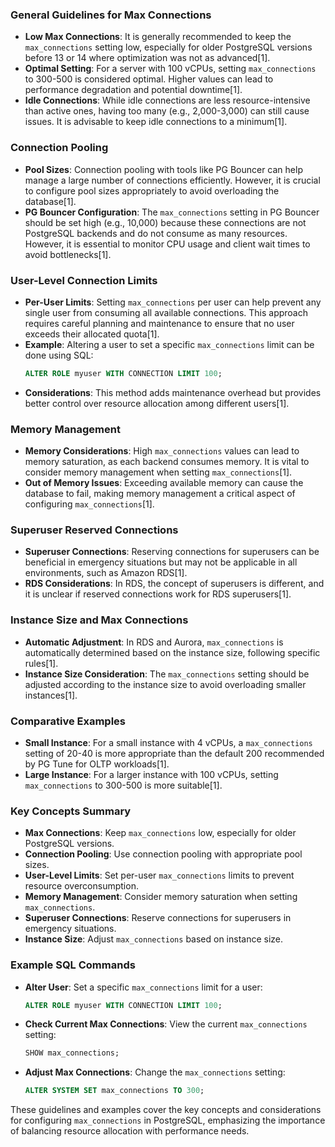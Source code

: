 ### General Guidelines for Max Connections

- **Low Max Connections**: It is generally recommended to keep the `max_connections` setting low, especially for older PostgreSQL versions before 13 or 14 where optimization was not as advanced[1].
- **Optimal Setting**: For a server with 100 vCPUs, setting `max_connections` to 300-500 is considered optimal. Higher values can lead to performance degradation and potential downtime[1].
- **Idle Connections**: While idle connections are less resource-intensive than active ones, having too many (e.g., 2,000-3,000) can still cause issues. It is advisable to keep idle connections to a minimum[1].

### Connection Pooling

- **Pool Sizes**: Connection pooling with tools like PG Bouncer can help manage a large number of connections efficiently. However, it is crucial to configure pool sizes appropriately to avoid overloading the database[1].
- **PG Bouncer Configuration**: The `max_connections` setting in PG Bouncer should be set high (e.g., 10,000) because these connections are not PostgreSQL backends and do not consume as many resources. However, it is essential to monitor CPU usage and client wait times to avoid bottlenecks[1].

### User-Level Connection Limits

- **Per-User Limits**: Setting `max_connections` per user can help prevent any single user from consuming all available connections. This approach requires careful planning and maintenance to ensure that no user exceeds their allocated quota[1].
- **Example**: Altering a user to set a specific `max_connections` limit can be done using SQL:
  ```sql
  ALTER ROLE myuser WITH CONNECTION LIMIT 100;
  ```
- **Considerations**: This method adds maintenance overhead but provides better control over resource allocation among different users[1].

### Memory Management

- **Memory Considerations**: High `max_connections` values can lead to memory saturation, as each backend consumes memory. It is vital to consider memory management when setting `max_connections`[1].
- **Out of Memory Issues**: Exceeding available memory can cause the database to fail, making memory management a critical aspect of configuring `max_connections`[1].

### Superuser Reserved Connections

- **Superuser Connections**: Reserving connections for superusers can be beneficial in emergency situations but may not be applicable in all environments, such as Amazon RDS[1].
- **RDS Considerations**: In RDS, the concept of superusers is different, and it is unclear if reserved connections work for RDS superusers[1].

### Instance Size and Max Connections

- **Automatic Adjustment**: In RDS and Aurora, `max_connections` is automatically determined based on the instance size, following specific rules[1].
- **Instance Size Consideration**: The `max_connections` setting should be adjusted according to the instance size to avoid overloading smaller instances[1].

### Comparative Examples

- **Small Instance**: For a small instance with 4 vCPUs, a `max_connections` setting of 20-40 is more appropriate than the default 200 recommended by PG Tune for OLTP workloads[1].
- **Large Instance**: For a larger instance with 100 vCPUs, setting `max_connections` to 300-500 is more suitable[1].

### Key Concepts Summary

- **Max Connections**: Keep `max_connections` low, especially for older PostgreSQL versions.
- **Connection Pooling**: Use connection pooling with appropriate pool sizes.
- **User-Level Limits**: Set per-user `max_connections` limits to prevent resource overconsumption.
- **Memory Management**: Consider memory saturation when setting `max_connections`.
- **Superuser Connections**: Reserve connections for superusers in emergency situations.
- **Instance Size**: Adjust `max_connections` based on instance size.

### Example SQL Commands

- **Alter User**: Set a specific `max_connections` limit for a user:
  ```sql
  ALTER ROLE myuser WITH CONNECTION LIMIT 100;
  ```
- **Check Current Max Connections**: View the current `max_connections` setting:
  ```sql
  SHOW max_connections;
  ```
- **Adjust Max Connections**: Change the `max_connections` setting:
  ```sql
  ALTER SYSTEM SET max_connections TO 300;
  ```

These guidelines and examples cover the key concepts and considerations for configuring `max_connections` in PostgreSQL, emphasizing the importance of balancing resource allocation with performance needs.
